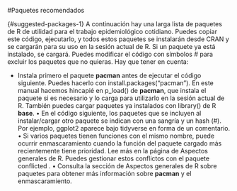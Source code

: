 #Paquetes recomendados

{#suggested-packages-1}
A continuación hay una larga lista de paquetes de R de utilidad para el trabajo epidemiológico cotidiano. Puedes copiar este código, ejecutarlo, y todos estos paquetes se instalarán desde CRAN y se cargarán para su uso en la sesión actual de R. Si un paquete ya está instalado, se cargará.
Puedes modificar el código con símbolos # para excluir los paquetes que no quieras.
Hay que tener en cuenta:

* Instala primero el paquete **pacman** antes de ejecutar el código siguiente. Puedes hacerlo con install.packages("pacman"). En este manual hacemos hincapié en p_load() de **pacman**, que instala el paquete si es necesario y lo carga para utilizarlo en la sesión actual de R. También puedes cargar paquetes ya instalados con library() de R **base**.
•	En el código siguiente, los paquetes que se incluyen al instalar/cargar otro paquete se indican con una sangría y un hash (#). Por ejemplo, ggplot2 aparece bajo tidyverse en forma de un comentario.
•	Si varios paquetes tienen funciones con el mismo nombre, puede ocurrir  enmascaramiento cuando la función del paquete cargado más recientemente tiene prioridad. Lee más en la página de Aspectos generales de R. Puedes gestionar estos conflictos con el paquete conflicted .
•	Consulta la sección de Aspectos generales de R sobre paquetes para obtener más información sobre **pacman** y el enmascaramiento.
